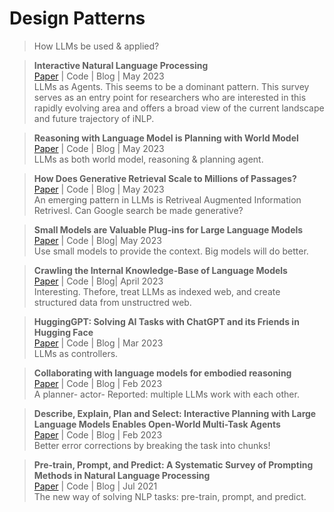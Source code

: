 # Design Patterns
> How LLMs be used & applied?


>**Interactive Natural Language Processing **\
[Paper](https://arxiv.org/abs/2305.13246) | Code | Blog | May 2023 \
LLMs as Agents. This seems to be a dominant  pattern. This survey serves as an entry point for researchers who are interested in this rapidly evolving area and offers a broad view of the current landscape and future trajectory of iNLP.


>**Reasoning with Language Model is Planning with World Model **\
[Paper](https://arxiv.org/abs/2305.14992) | Code | Blog | May 2023 \
LLMs as both world model, reasoning & planning agent. 

>**How Does Generative Retrieval Scale to Millions of Passages? **\
[Paper](https://arxiv.org/abs/2305.11841) | Code | Blog | May 2023 \
An emerging pattern in LLMs is Retriveal Augmented Information Retrivesl. Can Google search be made generative?

> **Small Models are Valuable Plug-ins for Large Language Models  **\
[Paper](https://arxiv.org/abs/2305.08848) | Code | Blog| May 2023 \
Use small models to provide the context. Big models will do better.

> **Crawling the Internal Knowledge-Base of Language Models  **\
[Paper](https://arxiv.org/abs/2301.12810) | Code | Blog| April 2023 \
Interesting. Thefore, treat LLMs as indexed web, and create structured data from unstructred web.

> **HuggingGPT: Solving AI Tasks with ChatGPT and its Friends in Hugging Face **\
[Paper](https://arxiv.org/abs/2303.17580) | Code | Blog | Mar 2023 \
LLMs as controllers.


> **Collaborating with language models for embodied reasoning **\
[Paper](https://arxiv.org/abs/2302.00763) | Code | Blog | Feb 2023 \
A planner- actor- Reported: multiple LLMs work with each other.

> **Describe, Explain, Plan and Select: Interactive Planning with Large Language Models Enables Open-World Multi-Task Agents **\
[Paper](https://arxiv.org/abs/2302.01560) | Code | Blog | Feb 2023 \
Better error corrections by breaking the task into chunks!


> **Pre-train, Prompt, and Predict: A Systematic Survey of Prompting Methods in Natural Language Processing **\
[Paper](https://arxiv.org/abs/2107.13586) | Code | Blog | Jul 2021 \
The new way of solving NLP tasks: pre-train, prompt, and predict.
